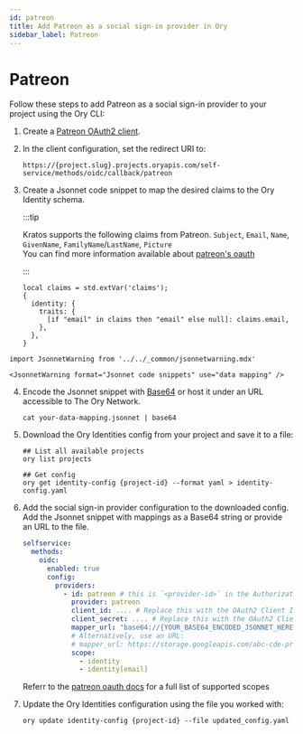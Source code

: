 ```yaml
---
id: patreon
title: Add Patreon as a social sign-in provider in Ory
sidebar_label: Patreon
---
```


# Patreon

Follow these steps to add Patreon as a social sign-in provider to your project using the Ory CLI:

1. Create a [Patreon OAuth2 client](https://www.patreon.com/portal/registration/register-clients).
2. In the client configuration, set the redirect URI to:

   ```shell
   https://{project.slug}.projects.oryapis.com/self-service/methods/oidc/callback/patreon
   ```

3. Create a Jsonnet code snippet to map the desired claims to the Ory Identity schema.

   :::tip
 
   Kratos supports the following claims from Patreon. `Subject`, `Email`, `Name`, `GivenName`, `FamilyName`/`LastName`, `Picture`  
   You can find more information available about [patreon's oauth](https://docs.patreon.com/#apiv2-oauth)
   
   :::

   ```jsonnet
   local claims = std.extVar('claims');
   {
     identity: {
       traits: {
         [if "email" in claims then "email" else null]: claims.email,
       },
     },
   }
   ```

```mdx-code-block
import JsonnetWarning from '../../_common/jsonnetwarning.mdx'

<JsonnetWarning format="Jsonnet code snippets" use="data mapping" />
```

4. Encode the Jsonnet snippet with [Base64](https://www.base64encode.org/) or host it under an URL accessible to The Ory Network.

   ```shell
   cat your-data-mapping.jsonnet | base64
   ```

5. Download the Ory Identities config from your project and save it to a file:

   ```shell
   ## List all available projects
   ory list projects

   ## Get config
   ory get identity-config {project-id} --format yaml > identity-config.yaml
   ```

6. Add the social sign-in provider configuration to the downloaded config. Add the Jsonnet snippet with mappings as a Base64
   string or provide an URL to the file.

   ```yaml
   selfservice:
     methods:
       oidc:
         enabled: true
         config:
           providers:
             - id: patreon # this is `<provider-id>` in the Authorization callback URL. DO NOT CHANGE IT ONCE SET!
               provider: patreon
               client_id: .... # Replace this with the OAuth2 Client ID provided by Patreon
               client_secret: .... # Replace this with the OAuth2 Client Secret provided by Patreon
               mapper_url: "base64://{YOUR_BASE64_ENCODED_JSONNET_HERE}"
               # Alternatively, use an URL:
               # mapper_url: https://storage.googleapis.com/abc-cde-prd/9cac9717f007808bf17f22ce7f4295c739604b183f05ac4afb4
               scope:
                 - identity
                 - identity[email]
   ```

   Referr to the [patreon oauth docs](https://docs.patreon.com/#scopes) for a full list of supported scopes

7. Update the Ory Identities configuration using the file you worked with:

   ```shell
   ory update identity-config {project-id} --file updated_config.yaml
   ```
